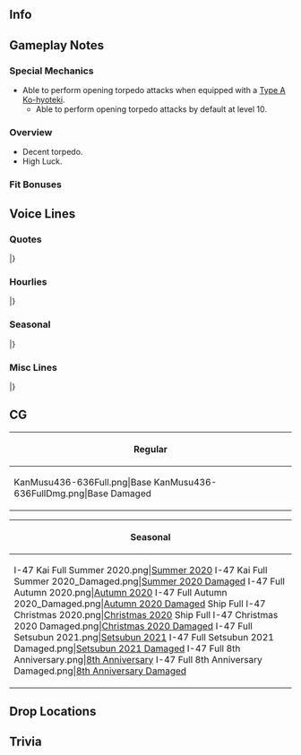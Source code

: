 ==Info==
{{KanmusuInfo|ID=436-636}}
{{KanmusuInfo|ID=1507-607}}

==Gameplay Notes==

===Special Mechanics===
* Able to perform opening torpedo attacks when equipped with a [[Type A Ko-hyoteki]].
** Able to perform opening torpedo attacks by default at level 10.

===Overview===
* Decent torpedo.
* High Luck.

===Fit Bonuses===
{{:{{BASEPAGENAME}}/Equipment Bonuses}}

==Voice Lines==
===Quotes===
{{ShipquoteHeader}}
{{ShipquoteKai
|scenario = Introduction
|origin =伊号潜水艦、巡潜丙型の七番艦、伊47。「ヨナ」って呼んでくださいな。「ヨナ」ですよ。えへへへぇ、提督、いいですか？
|translation =I'm the 1st class submarine, 7th ship of the Type-C cruiser submarines, I-47. You can call me "Yona". That's "Yona". Ehehehe, Admiral, did you get that?<ref>The IJN designated all it's 1st class submarines as "伊号".</ref>
}}
{{ShipquoteKai|kai = true
|scenario = Introduction
|origin =伊号潜水艦、巡潜丙型の七番艦、伊47。ヨナ、整備を終わってるよ。提督、出るの？いいですよ。
|translation =I'm the 1st class submarine, 7th ship of the Type-C cruiser submarines, I-47. I've finished my maintenance. Admiral, are we heading out? Alright then.
}}
{{ShipquoteKai
|scenario = Library
|origin =佐世保生まれの、伊号第４７潜水艦、伊４７です。後期の主力潜水艦の例に漏れず、あの兵装を主力として、ウルシー泊地襲撃やホーランディア、沖縄方面に出撃、終戦まで戦いました。今は、五島列島沖の海底で眠っています。
|translation =Born in Sasebo, I'm the 47th 1st class submarine, I-47. As with all the surviving frontline submarines late in the war, I was given that weapon as my main armament<ref>She's referring to her conversion to a [https://en.wikipedia.org/wiki/Kaiten Kaiten] mothership.</ref>. I fought right until the end of the war, participating in the raid on Ulithi Harbour as well as attacks on Hollandia and Okinawa.<ref>Hollandia refers to modern day [https://en.wikipedia.org/wiki/Jayapura Jayapura].</ref> These days, I'm resting at the bottom of the sea near the Gotou Islands.
}}
{{ShipquoteKai
|scenario = Secretary 1
|origin =ヨナ？いいですよ。
|translation =Yona? That's right.
}}
{{ShipquoteKai
|scenario = Secretary 2
|origin =ヨナを呼んだの…提督？違う？
|translation =Did you call... Admiral? You didn't?
}}
{{ShipquoteKai|kai = true
|scenario = Secretary 2
|origin =ヨナを呼んだの、提督？待ってたよ。
|translation =Did you call, Admiral? I've been waiting.
}}
{{ShipquoteKai
|scenario = Secretary 3
|origin =艦首に、8門あるんだ、ヨナ。これで、戦っていい？本当？本当に？はぁ、よかったあ。もう、苦しくない。ないよ。
|translation =I have 8 on my bow. Now can I fight? Really? You're not joking? Whew, that's a relief. I feel much better now. I really do.
}}
{{ShipquoteKai|kai = true
|scenario = Secretary 3
|origin =艦首に8門あるんだ、ヨナ。今は、これで戦うね？決して、忘れない。でも、二度とはあの戦い方はしない。だから、見ていてね、未来を…無駄にはしません。
|translation =I have 8 on my bow. I can fight now right? I won't forget that war, but I won't ever fight that way again. So I'll just keep facing the future... I won't sully their memories.
}}
{{ShipquoteKai
|scenario = Idle
|origin =あの筏、ヨナ、覚えてるよ。その後のことも、ずっと忘れない。一人も、ふぅ、この幸せも、忘れない。
|translation =I remember that raft. I'll never forget it, or what happened after. I'll never forget any of them... sniff... or this happiness.<ref>She rescued a raft with 8 Army personnel that escaped from Guam in December 1944. The Kaiten crews aboard her gave up their berths so she had enough space to take the castaways home.</ref>
}}
{{ShipquoteKai
|scenario = Secretary Married
|origin =提督〜 アイスクリーム 、食べる？作ったの。溶けちゃうから、早く食べてね？
|translation =Admiral~, want some ice cream? I made it myself. It'll melt, so eat it quickly, alright?<ref>Referring to [https://books.google.com/books?id=-8klAgAAQBAJ&pg=PT112&lpg=PT112&dq=i-47+submarine+ice+cream&source=bl&ots=d7otFlGG4C&sig=ACfU3U1ZQfEFBnIVo7lWhsJb6RwXs0c38w&hl=en&sa=X&ved=2ahUKEwjHhdC8_6PqAhUHHs0KHYDsDXgQ6AEwDHoECA0QAQ#v=onepage&q=i-47%20submarine%20ice%20cream&f=false the time] her commanding officer gave ice cream to her Kaiten crews.</ref>
}}
{{ShipquoteKai
|scenario = Wedding
|origin =提督、ヨナを呼んだの？ローズエンドですか？違う？…これは、ヨナに？あはぁ、きれい。きれいですね。あれ、これは…ヨナの涙？なんで、嬉しいのに。
|translation =Admiral, did you call me? Is it for "Road's End"<ref>[http://www.combinedfleet.com/Destruction3.htm Operation Road's End] was the name of the operation where 24 operational IJN submarines were scuttled by the Allies at Sasebo, as part of mass scrapping or disposal of the Japanese fleet.</ref>? It's not? ...Is this for me? Ah, it's beautiful. It's so beautiful. Huh, I'm... crying? Why, when I'm so happy?
}}
{{ShipquoteKai
|scenario = Looking At Scores
|origin =一人一人を、ヨナが忘れることはありません。
|translation =I haven't forgotten any of them.
}}
{{ShipquoteKai
|scenario = Joining A Fleet
|origin =第十五潜水隊、伊４７、出撃。戻ってくるからね。
|translation =15th Submarine Squadron, I-47, sortieing. I'll definitely come home.
}}
{{ShipquoteKai
|scenario = Equipment 1
|origin =魚雷より大き魚雷を、もう積むことはありません。
|translation =I won't take those oversized torpedoes ever again.<ref>Referring to the Kaiten.</ref>
}}
{{ShipquoteKai|kai = true
|scenario = Equipment 1
|origin =いいですね。ありがとう。
|translation =This is good. Thanks.
}}
{{ShipquoteKai
|scenario = Equipment 2
|origin =こういうの、好き。
|translation =I like this.
}}
{{ShipquoteKai
|scenario = Equipment 3
|origin =あれ？筏じゃない？違う？
|translation =Huh? Isn't that a raft? It isn't?
}}
{{ShipquoteKai
|scenario = Supply
|origin =ありがとう。これで、ヨナは、動ける。
|translation =Thanks. Now I can keep going.
}}
{{ShipquoteKai
|scenario = Docking Minor
|origin =少し、ごめんね。
|translation =Just a sec, sorry.
}}
{{ShipquoteKai
|scenario = Docking Major
|origin =う〜ん、直る。直します。ごめんね。
|translation =Don't mind me. I'll go get this fixed right up. Sorry.
}}
{{ShipquoteKai
|scenario = Construction
|origin =新しい仲間。仲間だね？
|translation =It's a new comrade. She'll be our friend, right?
}}
{{ShipquoteKai
|scenario = Returning From Sortie
|origin =作戦、完了。こういう作戦なら、悲しくない。
|translation =Mission accomplished. These sorts of missions don't make me sad.
}}
{{ShipquoteKai
|scenario = Starting A Sortie
|origin =ヨナ、出るの？いいですよ。提督、手をつないでいてね。ずっとよ。
|translation =Is it time for me to head out? Alright then. Admiral, don't ever let go of my hand, alright?
}}
{{ShipquoteKai
|scenario = Battle Start
|origin =敵艦、見つけしました。魚雷戦、用意してください。魚雷戦です。
|translation =Enemy ship spotted. Ready the torpedoes. We're launching a salvo.
}}
{{ShipquoteKai
|scenario = Attack
|origin =一番から、四番…ふぅ。てっ！
|translation =Tubes 1 through 4... *deep breath*... FIRE!
}}
{{ShipquoteKai|kai = true
|scenario = Attack
|origin =発射雷数：４。調整深度：３ メートル 。発射始め。てっ！
|translation =Number of torpedoes: 4. Running depth: 3 metres. Begin launch. Fire!
}}
{{ShipquoteKai
|scenario = Air Battle/Daytime Spotting/Night Battle Attack
|origin =艦首魚雷、用意、お願いします。
|translation =Please ready the bow torpedoes.
}}
{{ShipquoteKai
|scenario = Night Battle
|origin =夜です。やって、みます。
|translation =It's night. I'll give it a shot.
}}
{{ShipquoteKai
|scenario = MVP
|origin =そう…なの？ヨナが？あはぁ、本当？本当に？みんなに、みんなに報告してくるね？
|translation =Is... that true? I am? Ah, really? You're serious? I'm... I'm going to tell everyone, alright?
}}
{{ShipquoteKai
|scenario = Minor Damage 1
|origin =はあぁ〜！や、やめて！急速潜行！
|translation =Aaaah! St-stop that! Crash dive!
}}
{{ShipquoteKai
|scenario = Minor Damage 2
|origin =やめて、やめて、やめて！
|translation =Stop it, stop it, STOP IT!
}}
{{ShipquoteKai
|scenario = Major Damage
|origin =ば、爆雷！？水が攻めてくる…いや！メインタンクブロー 、浮上して！
|translation =A-A depth charge!? Water is flooding in... Oh no! Blow the main ballast tanks, surface!
}}
{{ShipquoteKai
|scenario = Sunk
|origin =水が…水が攻めてくるの…でも…暖かい……ヨナも…ヨナも…みんなのところに…行くの…
|translation =Water... water is flooding in... But... it's warm...... I'm... I'm... going to where... everyone is...
}}
|}
<references/>
{{clear}}

===Hourlies===
{{ShipquoteHeader|type = hourly}}
{{ShipquoteKai|kai = true
|scenario = 00:00
|origin =新しい一日が、始まります。今日は、ヨナが当直。提督、いいですか？
|translation =A new day has begun. I'm on duty today. Admiral, is that okay?
}}
{{ShipquoteKai|kai = true
|scenario = 01:00
|origin =マルヒトマルマル。深夜のような。
|translation =0100. It's around midnight.<ref>She's making a pun on how her name sounds like "around, like, almost". She does this all morning.</ref>
}}
{{ShipquoteKai|kai = true
|scenario = 02:00
|origin =マルフタマルマル。丑三つ時のような。
|translation =0200. It's around 2am. 
}}
{{ShipquoteKai|kai = true
|scenario = 03:00
|origin =マルサンマルマル。提督の…後ろのよな〜。えぇ？怖い？
|translation =0300. I'm hanging out... behind the admiral~. Eh? That's creepy?
}}
{{ShipquoteKai|kai = true
|scenario = 04:00
|origin =マルヨンマルマル。もうすぐ、朝のような。少し眠いです。
|translation =0400. It's almost morning. I'm kinda sleepy.
}}
{{ShipquoteKai|kai = true
|scenario = 05:00
|origin =マルゴーマルマル。夜明けのような。提督、見て、朝日。奇麗。空気も美味しい。
|translation =0500. Looks like it's dawn. Admiral, look at the morning sun. It's beautiful. The air is great too.
}}
{{ShipquoteKai|kai = true
|scenario = 06:00
|origin =マルロクマルマル。総員起こし、かけるような。艦隊、総委員起こし！あれ、誰も起きません。…声が小さかったです？総委員お越し！お越し！です！
|translation =0600. It's about time to wake everyone up. Fleet, all hands assemble! Huh, no one is waking up... My voice was too soft? All hands assemble! Wake up! Now!
}}
{{ShipquoteKai|kai = true
|scenario = 07:00
|origin =マルナナマルマル。朝食を、ご用意しました。もう野菜がないので、缶詰がメインです。あぁ、ご飯は炊いています。
|translation =0700. I made breakfast. Since we don't have any vegetables, the main dish is canned food. Ah, I did make rice.
}}
{{ShipquoteKai|kai = true
|scenario = 08:00
|origin =マルハチマルマル。提督？ヴィタミン剤を…えぇ、サプリ要らない？そうですか…飲んだほうがいいのに…
|translation =0800. Admiral? Have some vitamin supplements... Eh, you don't need them at all? I see... I think it'd be better if you took some...<ref>Vitamin deficiencies (namely beriberi, thiamine deficiency) were a serious problem for the 19th century Japanese navy. Dietary changes such as barley rice resolved this in the Navy by WWII, but the Army was skeptical of the research and suffered beriberi throughout the war. Submariner diets must also account for Vitamin D deficiency.</ref>
}}
{{ShipquoteKai|kai = true
|scenario = 09:00
|origin =マルキュマルマル。ヨナ、出航します。
|translation =0900. I'm heading out.
}}
{{ShipquoteKai|kai = true
|scenario = 10:00
|origin =ヒトマルマルマル。ヨナ、ハッチ閉じます。潜航用意。
|translation =1000. Closing the hatch. Ready to dive.
}}
{{ShipquoteKai|kai = true
|scenario = 11:00
|origin =ヒトヒトマルマル。ヨナ、お腹が空いてきました。
|translation =1100. I'm hungry.
}}
{{ShipquoteKai|kai = true
|scenario = 12:00
|origin =ヒトフタマルマル。昼食の時間です。提督、豪華です！カレーですよ。カレー！
|translation =1200. It's lunchtime. Admiral, that's so extravagant! It's curry. Actual curry!
}}
{{ShipquoteKai|kai = true
|scenario = 13:00
|origin =ヒトサンマルマル。お昼美味しかったですね。明日は、敵地突入でしょうか？ヨナ、少しだけ心配です。
|translation =1300. Lunch was delicious. So we're attacking the enemy base tomorrow? I'm a little worried about that.
}}
{{ShipquoteKai|kai = true
|scenario = 14:00
|origin =ヒトヨンマルマル。メインタンクブロー。ヨナ、浮上します
|translation =1400. Blowing the main ballast tanks. I'm surfacing.
}}
{{ShipquoteKai|kai = true
|scenario = 15:00
|origin =ヒトゴマルマル。あれは…あの、ピカピカとしてるの、筏かもしれません。もっと、近づいてみます。
|translation =1500. I think... that thing glinting over there might be a raft. I'll get a closer look.
}}
{{ShipquoteKai|kai = true
|scenario = 16:00
|origin =ヒトロクマルマル。違いました。ヨナ、少し疲れてるのかも。
|translation =1600. I was mistaken. I might be getting tired.
}}
{{ShipquoteKai|kai = true
|scenario = 17:00
|origin =ヒトナナマルマル。提督、よかったら司令塔に…はぁ、ほら！見てください。空、奇麗。夕日が、落ちます。
|translation =1700. Admiral, would you like to come up to the conning tower... Ah, there! Look at that. The sky is so pretty. The sun is setting.
}}
{{ShipquoteKai|kai = true
|scenario = 18:00
|origin =ヒトハチマルマ…あれ、提督、この司令塔にあるの…もしかして、爆雷！？う、うわあぁ！
|translation =180... Uhm, Admiral could that be... a depth charge in the conning tower!? Wh-whoaa!<ref>After getting damaged by depth charges at Okinawa, a dud was found on her conning tower after she surfaced.</ref>
}}
{{ShipquoteKai|kai = true
|scenario = 19:00
|origin =ヒトキュマルマル。夕食用の缶詰、開けますね。えぇ、待って？間宮…間宮って…あの間宮って！？
|translation =1900. I'll open the canned food for our dinner. Eh, "wait"? Mamiya... By "Mamiya" you mean... that Mamiya!?
}}
{{ShipquoteKai|kai = true
|scenario = 20:00
|origin =フタマルマルマル。んー、提督、幸せです。こんな美味しいものを食べられて、幸せのような。
|translation =2000. Nom. Admiral, this is bliss. I'm happy I can have such delicious food.
}}
{{ShipquoteKai|kai = true
|scenario = 21:00
|origin =フタヒトマルマル。何か罰が当たってしまいそう。美味しかった。みんなにも…うーん、なんでもないです。
|translation =2100. I feel like I'll pay for eating so much somehow. It was really good. I want to give everyone... No, it's nothing.
}}
{{ShipquoteKai|kai = true
|scenario = 22:00
|origin =フタフタマルマル。提督、幸せって、生きるって、素敵なことですね？ヨナは今、そう…思います。
|translation =2200. Admiral, being alive and happy is wonderful isn't it? That's... what I think now.
}}
{{ShipquoteKai|kai = true
|scenario = 23:00
|origin =フタサンマルマル。今日はもう、終わり。少し、眠りましょう？提督、手を、手をつないでいってください。
|translation =2300. The day is over. Shall we get some sleep? Admiral, don't... don't let go of my hand, please.
}}
|}
<references/>
{{clear}}

===Seasonal===
{{SeasonalHeaderOld}}
{{SeasonalQuote
|scenario = [[Seasonal/Autumn_2020|Autumn 2020]]
|origin = 鎮守府秋祭り、楽しい〜。迅鯨さん、大変そう。
|translation =	The Naval Base Autumn Festival is fuuuun. Jingei looks like she's having a hard time.
|audio = I-47_Autumn_2020_Secretary_1.mp3
|notes = 
}}
{{SeasonalQuote
|scenario = [[Seasonal/End_of_Year_2020|End of Year 2020]]
|origin = 潜水艦隊も、年末大掃除ですね。ヨナ、了解です。拭き掃除、担当します。なぜ？ちょっと、楽しい。 
|translation =	The submarine fleet will also be doing the year-end spring cleaning. Yona, acknowledging. I'll handle the scrubbing. Why? I think it's kinda fun. 
|audio = I-47_Year_End_2020_Secretary_1.mp3
|notes = 
}}
{{SeasonalQuote
|scenario = [[Seasonal/Setsubun_2021|Setsubun 2021]]
|origin = えぇ？節分？節分…ヨナ達の鬼は？迅鯨さんなの？いいのかな…ごめなさい！えいぃ〜！
|translation =	Huh? It's Setsubun? Setsubun... Who is our oni? It's Jingei? Is this alright... I'm sorry! Take thiiiis~!
|audio = I-47_Setsubun_2021_Secretary_1.mp3
|notes = 
}}
{{SeasonalQuote
|scenario = [[Seasonal/White_Day_2021|White Day2021]]
|origin =ヨナにお返しを？あぁ、ありがとう。後で、大事に食べます。 
|translation =	A return gift for me? Ah, thank you. I'll savour it later. 
|audio = I-47_White_Day_2021_Secretary_1.mp3
|notes =
}}
{{SeasonalQuote
|scenario = [[Seasonal/Coming_of_Spring_2021|Coming of Spring 2021]]
|origin =潜水艦隊でお花見ですか？ちょっとだけ行ってみたいような。 
|translation =	A cherry blossom viewing with the submarine fleet? I'd like to join them for a while. 
|audio = I-47_Spring_2021_Secretary_1.mp3
|notes =
}}
{{SeasonalQuote
|scenario = [[Seasonal/Eighth_Anniversary|8th Anniversary]]
|origin = 艦隊、八周年。ヨナ、お祝い、申し上げます。
|translation =	It's the fleet's 8th Anniversary. I offer my most heartfelt congratulations.
|audio = I-47_8th Anniversary_Secretary_1.mp3
|notes = 
}}
{{SeasonalQuote
|scenario = [[Seasonal/Rainy_Season_2021|Rainy Season 2021]]
|origin = よく降ります。ヨナ、防水艤装をどうでしょう？これから安心のよな。 
|translation =	It's really coming down. I should get my waterproof rigging. Now I'll be fine. 
|audio = I-47_Rainy Season 2021_Secretary_1.mp3
|notes = 
}}
|}<references/>

{{clear}}

===Misc Lines===
{{SeasonalHeaderOld}}
{{SeasonalQuote
|scenario = [[Summer 2020 Event]]
|origin = 伊４７、ヨナ、了解。射点に着きます。
|translation =I-47, Yona, acknowledging. Approaching the firing position. 
|audio = Ship_Voice_I-47_Kai_Rainy-Summer_2020_Event_Friend_Fleet_1.mp3
|notes = Friend Fleet 1
}}
|}
<references/>
{{clear}}

==CG==
{| class="mw-collapsible mw-collapsed wikitable" style="width: 100%;"
!Regular
|-
|<gallery>
KanMusu436-636Full.png|Base
KanMusu436-636FullDmg.png|Base Damaged
</gallery>
|}

{| class="mw-collapsible mw-collapsed wikitable" style="width: 100%;"
!Seasonal
|-
|<gallery>
I-47 Kai Full Summer 2020.png|[[Seasonal/Summer_2020|Summer 2020]]
I-47 Kai Full Summer 2020_Damaged.png|[[Seasonal/Summer_2020|Summer 2020 Damaged]]
I-47 Full Autumn 2020.png|[[Seasonal/Autumn_2020|Autumn 2020]]
I-47 Full Autumn 2020_Damaged.png|[[Seasonal/Autumn_2020|Autumn 2020 Damaged]]
Ship Full I-47 Christmas 2020.png|[[Seasonal/Christmas_2020|Christmas 2020]]
Ship Full I-47 Christmas 2020 Damaged.png|[[Seasonal/Christmas_2020|Christmas 2020 Damaged]]
I-47 Full Setsubun 2021.png|[[Seasonal/Setsubun_2021|Setsubun 2021]]
I-47 Full Setsubun 2021 Damaged.png|[[Seasonal/Setsubun_2021|Setsubun 2021 Damaged]]
I-47 Full 8th Anniversary.png|[[Seasonal/Eighth_Anniversary|8th Anniversary]]
I-47 Full 8th Anniversary Damaged.png|[[Seasonal/Eighth_Anniversary|8th Anniversary Damaged]]
</gallery>
|}

==Drop Locations==

==Trivia==

{{Shiplist}}